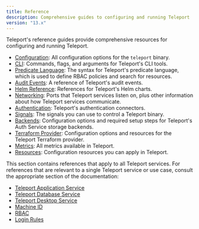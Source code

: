 ```yaml
---
title: Reference
description: Comprehensive guides to configuring and running Teleport
version: "13.x"
---
```


Teleport's reference guides provide comprehensive resources for configuring and
running Teleport.

- [Configuration](/docs/ver/13.x/reference/config): All configuration options for the `teleport`
  binary.
- [CLI](/docs/ver/13.x/reference/cli): Commands, flags, and arguments for Teleport's CLI tools.
- [Predicate Language](/docs/ver/13.x/reference/predicate-language): The syntax for Teleport's
  predicate language, which is used to define RBAC policies and search for
  resources.
- [Audit Events](/docs/ver/13.x/reference/audit): A reference of Teleport's audit events.
- [Helm Reference](/docs/ver/13.x/reference/helm-reference): References for Teleport's Helm charts.
- [Networking](/docs/ver/13.x/reference/networking): Ports that Teleport services listen on, plus
  other information about how Teleport services communicate.
- [Authentication](/docs/ver/13.x/reference/authentication): Teleport's authentication connectors.
- [Signals](/docs/ver/13.x/reference/signals): The signals you can use to control a Teleport
  binary.
- [Backends](/docs/ver/13.x/reference/backends): Configuration options and required setup steps for
  Teleport's Auth Service storage backends.
- [Terraform Provider](/docs/ver/13.x/reference/terraform-provider): Configuration options and
  resources for the Teleport Terraform provider.
- [Metrics](/docs/ver/13.x/reference/metrics): All metrics available in Teleport.
- [Resources](/docs/ver/13.x/reference/resources): Configuration resources you can apply in
  Teleport.

<Tip>
  This section contains references that apply to all Teleport services. For
  references that are relevant to a single Teleport service or use case, consult
  the appropriate section of the documentation:

  - [Teleport Application Service](/docs/ver/13.x/application-access/reference)
  - [Teleport Database Service](/docs/ver/13.x/database-access/reference)
  - [Teleport Desktop Service](/docs/ver/13.x/desktop-access/reference)
  - [Machine ID](/docs/ver/13.x/machine-id/reference)
  - [RBAC](/docs/ver/13.x/access-controls/reference)
  - [Login Rules](/docs/ver/13.x/access-controls/login-rules/reference)
</Tip>
